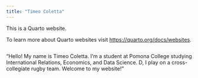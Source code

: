 ```yaml
---
title: "Timeo Coletta"
---
```


This is a Quarto website.

To learn more about Quarto websites visit <https://quarto.org/docs/websites>.

```r
```

"Hello! My name is Timeo Coletta. I'm a student at Pomona College studying International Relations, Economics, and Data Science. D, I play on a cross-collegiate rugby team. Welcome to my website!"
